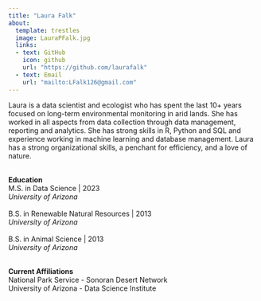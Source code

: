 ```yaml
---
title: "Laura Falk"
about: 
  template: trestles
  image: LauraPFalk.jpg
  links:
  - text: GitHub
    icon: github
    url: "https://github.com/laurafalk"
  - text: Email
    url: "mailto:LFalk126@gmail.com"
---
```


Laura is a data scientist and ecologist who has spent the last 10+ years focused on long-term environmental monitoring in arid lands. She has worked in all aspects from data collection through data management, reporting and analytics. She has strong skills in R, Python and SQL and experience working in machine learning and database management. Laura has a strong organizational skills, a penchant for efficiency, and a love of nature.     

<br>
**Education**<br>
M.S. in Data Science | 2023<br> *University of Arizona*
<br><br>
B.S. in Renewable Natural Resources | 2013 <br> *University of Arizona*
<br><br>
B.S. in Animal Science | 2013 <br>*University of Arizona*

<br>
**Current Affiliations** <br>
National Park Service - Sonoran Desert Network <br>
University of Arizona - Data Science Institute <br>